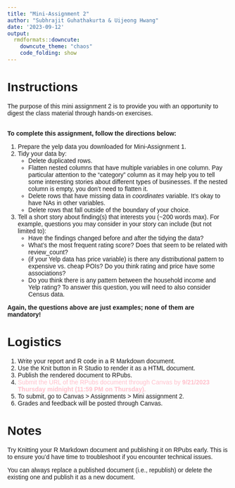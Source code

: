 ```yaml
---
title: "Mini-Assignment 2"
author: "Subhrajit Guhathakurta & Uijeong Hwang"
date: '2023-09-12'
output:
  rmdformats::downcute:
    downcute_theme: "chaos"
    code_folding: show
---
```


<style type="text/css">
  body{
  font-family: Arial;
  }
</style>

# Instructions
The purpose of this mini assignment 2 is to provide you with an opportunity to digest the class material through hands-on exercises. 
<br><br>

**To complete this assignment, follow the directions below:**  

1. Prepare the yelp data you downloaded for Mini-Assignment 1.
2. Tidy your data by:
   * Delete duplicated rows.
   * Flatten nested columns that have multiple variables in one column. Pay particular attention to the “category” column as it may help you to tell some interesting stories about different types of businesses. If the nested column is empty, you don't need to flatten it.
    * Delete rows that have missing data in *coordinates* variable. It's okay to have NAs in other variables.
    * Delete rows that fall outside of the boundary of your choice.
3. Tell a short story about finding(s) that interests you (~200 words max). For example, questions you may consider in your story can include (but not limited to):
   * Have the findings changed before and after the tidying the data?
   * What's the most frequent rating score? Does that seem to be related with review_count?
   * (if your Yelp data has price variable) is there any distributional pattern to expensive vs. cheap POIs? Do you think rating and price have some associations?
   * Do you think there is any pattern between the household income and Yelp rating? To answer this question, you will need to also consider Census data. 
  
**Again, the questions above are just examples; none of them are mandatory!**


# Logistics
1. Write your report and R code in a R Markdown document. 
2. Use the Knit button in R Studio to render it as a HTML document.
3. Publish the rendered document to RPubs.
4. <font color="pink">Submit the URL of the RPubs document through Canvas by **9/21/2023 Thursday midnight (11:59 PM on Thursday).** </font>
5. To submit, go to Canvas > Assignments > Mini assignment 2.
6. Grades and feedback will be posted through Canvas.



    
# Notes
Try Knitting your R Markdown document and publishing it on RPubs early. This is to ensure you'd have time to troubleshoot if you encounter technical issues.

You can always replace a published document (i.e., republish) or delete the existing one and publish it as a new document. 